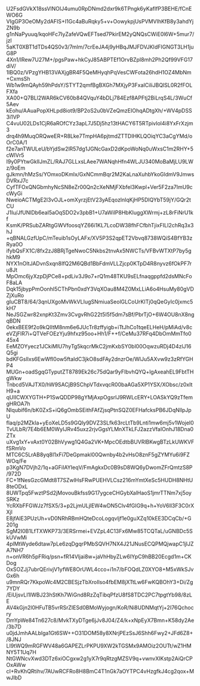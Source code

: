 U2FsdGVkX18ssVlNOIJ4umu0RpDNmd2dxr9k6TPngk6yKafIfP3BEHE/fCnEWO6G
VIgGP3OeOMy2dAFIS+I1Gc4aBuRqky5+v+OowykpjUsPVMVIhKfB8y3ahdYjZN9b
g1nNaPyuuq/kqoHFc7IyZafeVQwEFTsed7PkirEM2yQNQsCWiE0l6W+5mur7/jzl
5aKT0XBT1dTDs4QS0v3/7mlm/7crEeJA4j9yHBqJMJFDVJKIdFIGNGT3LH1juG8P
4Xn1/lRew7U27M+/pgsPaw+hkCyJ85ABPTEf1OrvBZpI8mh2Ph2Qf99VFG17diV/
1lBQ0z/VPzgYHB13VAXjgBR4F5QeMHyqhPqVesCWFota26hdH1OZ4MbNm+CxmsSh
Wb1w9mQAyh59hPdsY/STYT2qmfBgBXGh7MXjyP3FxaICiliJBQlSL0R2fFOLFXfa
XA00+Q7BLl2WAR6kCV60b84QVquY4bDLj784Ezf8APFtj2BiLrqS4L/3WuCf5Aev
kEohu/AAuaPopXHLpd8iot9/BP2oS2u0bVZeQmzEIOhqADtgXh/+WV4pDSS3i1VP
C4vuU02LDs1CjR6aROfCYz3apL7J5Dj5hz13tHACY6T5RTpivIol4i8YxFrXzjm3
drq4h9MuqORQweER+R8Lke7TmpHA6pjtmdZTTDIHKLQOiqYC3aCgYMd/oOrC0A/1
f2e7anTWULeU/bYjdSw2lR57dg1JGNcGaxD2dKpoWoNq0uWxsC1m2RHY+5cWlVr5
I9y0PYtwGklIJmZL/RAJ7GLLxsLAee7WANqhHfn4WLJU340MoBaMjLU9LWz/9oEm
gJkmn/hMzSs/YOmxoDKmIx/GxNCmmBqr2M2KaLnaXuhbYkoGldmV9JmwsDVRxJ7c
CyfTFOxQNGbmhyNcSN8eZr00Qn2cXeNMjFXbfel3Kwpl+Ver5F2za7ImU9ccWyGi
NweioACTMgE2l3vOJL+omXyrzjEtV23yAEqozlnlqKjHP5DIQYbT59jY/GQr2tCU
J1Iu/JfUNlDb6eaI5aOqSDO2v3pbB1+U7aWiIP8HbKIuggXWrmj+zL8rFiNrU1kf
KsmK/PRSubZARtgGWVfoosqYZ66i1KL7LcoDW38fhFCfbhTjixFILI2chRq3x3hJ
+qBNALGzfUpC/mTeuib1sOyLAFx/XV5P3S2qpET2Vbvq8738WQiS4BfYB3zRya0O
ifybQsFX1C/8fx2zJ8BRjTgeNwoC5Nkbs2tnvAx5NWCTs/VFBvWTXtP7by5ghkM9
NYX1nOltJADvnSxqn8IfQ2M6QBd1BbFdmVLLZjcp0KTpD4R8nyvz6fOkPF7ru8Jt
MpOmc6jyXzpDjPCe8+pdLiv3J9o7+rQ1m48TKU9sELfnaqgppfd2dsMNcFoF8aLA
Dqk15jbypPmOonhI5CThPbn0xdY3VqXOau8M4Z0MxLLiA6o4HsuMy80gVDZjXuRo
gIuCBT8/64/3qnUXgoMvWkVLIugSNmiuaSeolGLCoUrKITj0qQeGyIc0jxmc5kH7
NeJSGZwr82xnpKt3Zmv3CvgvRhG22t5I5f5dm7sBf/PbrTjO+6W4OU8nX8ngqBDN
0ekxBEE9f2o9kQIItM8nm6e6JUcTr8zffyigb+iTtJhCo1tqeELHeH/pMiAd/v8c
eVZjFlR7i+QTVeFOEzYju9hfxz95oo+Hh1/F++f/CeMu37RFq4DbOmMmTfo045x4
EeMZOYyecz1JCkiMlU7hyTg5kqcrMkC2jmKxbSY0bl00OqwzuRDj4D4zlJ16Q5gi
bdKFGslIxs6EwWfI0ow5ftaIdC3jkO8sdFAy2dnzrOe/WlJu5AXvw9z3zRfYGHP4
MUGn+oadSgqGTyputZT8789Ek26c75dQar9yFIbvhQYQ+lgAxeahEL9FbtTHgWkw
Tnbcd5VAJTX0/hW9SACjB9SChpVTdxvqcR00baAGa5XP1YSX/XObsc/z0xItH9+a
qUIICWXYGTH+P1SwQDDP98gYMjAxpOgsrlJ9RWLcERY+LOASkYQ9zTfemgHROA7h
NIqubif6n/bK0ZxS+iQ6gOmbSEithFAfZjsqPtnSQZ0EFHafcksPB6JDqNllpJpU
flaq/p2MZkIa+yEoXeLD5s9GQly9DVZ3SLfk63rcLtTb9Lnti1mw6mj5v1WojeI0
TvULbR/7E4b6EM0WyIJRv45uxz2rjvGgsYLMnXTkLFJ2azzVfaIOnhJ18Dna0ZTx
uXvg1xY+vAxt0Y02BhVywg1Q4Ga2VK+MpcOEdtbBUVRlBKwgBTzLkUWKVFfSRmVo
MTC6C5LrAB8yq8I1xFi7DeGpmakl00Qwnby4b2vHsO8znF5gZYMYu6i9FZWOq/Fe
p3KgN7DVjh2/1q+aGFiIAYIeqV/FmAgkxDc0B9sD8WQ6yDwomZFrQmtzS8P/972D
FC+1fNesGzcGMdt8T7SZwlHsFRwPUEHVLCsz216mYmtXeSc5HUDH8NHtU8teODxL
8UWTpq5FwztPSd2jMovouBkfss9G17ygceCHGybXalHaoS1jmrTTNm7xj5oySRKz
YcRXbFFGWJz7fSX5/3+p2LjmULjlEW4wDN5Clv4fGIG9q+h+YoV6Il3F3C0rXXjl
E8jfAIE3PUzUh+vD0NRhRBmHQteDcoLogqvljf1e0guXZq10kEE3DCqCb/+G201g
SgM2I0B1LfTXWKP73/3ERSrmei+EVZpL4C13Fx6Mw85TCQTaL/uGNBDc5SkUVwMi
4plMtWyde6dtaw7pLe6zqDgqrPMbSQVH7NX4J21JNusECQPMQjwapC1jIJZA7NH7
n+onVR6h5pFRiq/psn+fR14Vljai8w+jaVhHbyZLw6IYpC9hBB20Ecgd1m+CKDog
OxSOZJj7ubrQErivjV1yfWE8OrUWL4cco+i1n7/bFOQdLZ0XYO8+M5xWkSJvGx6h
u9mnRQr7KkpoWc4M2CBESjzTbXroIlso4fbEM8jXTtLw6FwKQBOhY3+Di/Zg7YDY
/EiUjsvLI1lWBJ23hStKh7WiGnd8RzZqTibqPfzU8fS8TDC2PC7tpgtYb98/8zLE
AV4kGjn2l0HFuTB5vrRSrZIESd0BMoWyjogn/KoR/Ni8UDNMqtYj+2I76Qchocry
DmYpWe84Tn627c8/MvkTXyDTge6jJv8J04/Z4/k+xNpEyX7Bmn+K58dy2Ae/3b7D
u0jdJmhAALblga1Gt6SW++O31DOM58y8XNrjPEzSsJ6Shh6Fwy2+JFd6Z8+/8JNJ
LI9tWQ9mRGFWV48a6GAPEZLrPKPU9XW2kTGSMx9AMOiz2OUTt/wZ1HMNY5T1Uq7H
NtGWNcvXwd3DTz6xiOCgxw2g1yX7r9qRtzgMZSV9q+vwnvXIKstp2AiQrCPOxAWw
cI+RvKhQRtihv/7AUwRCFRo8H8BmC4T1nGk7aOYTPC4vHzgfkJ4cg2qox+MwJIbD
